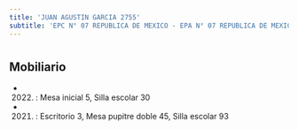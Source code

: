 ```yaml
---
title: 'JUAN AGUSTIN GARCIA 2755'
subtitle: 'EPC N° 07 REPUBLICA DE MEXICO - EPA N° 07 REPUBLICA DE MEXICO - JINA(EPCJC 07/17°)ALICIA MOREAU DE JUSTO'
---
```


#


## Mobiliario

*  (2022) : Mesa inicial 5, Silla escolar 30 

*  (2021) : Escritorio 3, Mesa pupitre doble 45, Silla escolar 93 



